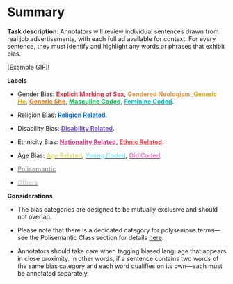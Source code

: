 # Summary

**Task description**: Annotators will review individual sentences drawn from real job advertisements, with each full ad available for context. For every sentence, they must identify and highlight any words or phrases that exhibit bias.

[Example GIF]!


**Labels**

- Gender Bias:
**[[Explicit Marking of Sex]{style="color: #e93147;"}](#gender-exclusionary-terms)**, 
**[[Gendered Neologism]{style="color: #e9973f;"}](#gender-exclusionary-terms)**, 
**[[Generic He]{style="color: #e0ac00;"}](#generic-pronouns)**,
**[[Generic She]{style="color: #ec7500;"}](#generic-pronouns)**, 
**[[Masculine Coded]{style="color: #08b94e;"}](#gender-stereotypical-terms)**, 
**[[Feminine Coded]{style="color: #00bfbc;"}](#gender-stereotypical-terms)**.

- Religion Bias:
**[[Religion Related]{style="color: #086ddd;"}](#religion-bias)**.

- Disability Bias:
**[[Disability Related]{style="color: #7852ee;"}](#disability-bias)**.

- Ethnicity Bias:
**[[Nationality Related]{style="color: #d53984;"}](#ethnicity-bias)**, 
**[[Ethnic Related]{style="color: #fb464c;"}](#ethnicity-bias)**.

- Age Bias:
**[[Age Related]{style="color: #e0de71;"}](#age-explicit-bias)**, 
**[[Young Coded]{style="color: #8be9fd;"}](#age-implicit-bias)**, 
**[[Old Coded]{style="color: #ff79c6;"}](#age-implicit-bias)**.

- **[[Polisemantic]{style="color: #a9a9a9;"}](#polisemantic)**

- **[[Others]{style="color: #d3d3d3"}](#others)**

**Considerations**

-   The bias categories are designed to be mutually exclusive and should not overlap.

-   Please note that there is a dedicated category for polysemous terms—see the Polisemantic Class section for details [here](#polisemantic).

-   Annotators should take care when tagging biased language that appears in close proximity. In other words, if a sentence contains two words of the same bias category and each word qualifies on its own—each must be annotated separately.
